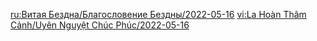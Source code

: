{{Blessing of the Abyssal Moon
|name       = Sheet-Ice
|phase      = Waning
|image      = Spiral Abyss Blessing 39.png
|details    = <li>After a character's Normal Attack hits an opponent, this opponent will be afflicted with a Mark of Ending. After 10s, this Mark of Ending will be removed, dealing True DMG to this opponent. When a character's Normal Attack hits an opponent {{Color|bp|with a Mark of Ending}}, the DMG dealt by the Mark of Ending's removal will be increased. This DMG can be increased {{Color|bp|9}} times.</li>
|time_start = 2022-05-16 04:00:00
|time_end   = 2022-06-01 03:59:59
}}
<noinclude>
<!-- interwikis -->
[[ru:Витая Бездна/Благословение Бездны/2022-05-16]]
[[vi:La Hoàn Thâm Cảnh/Uyên Nguyệt Chúc Phúc/2022-05-16]]
</noinclude>